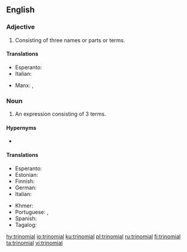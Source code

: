 ==English==
{{rfi|en}}

===Adjective===
{{en-adj|-}}

# Consisting of three names or parts or terms.

====Translations====
{{trans-top|consisting of three parts}}
* Esperanto: {{t|eo|trinoma}}
* Italian: {{t+|it|trinomiale}}
{{trans-mid}}
* Manx: {{t|gv|tree-ennymagh}}, {{t|gv|tree-hearmagh}}
{{trans-bottom}}

===Noun===
{{enum|binomial|quadrinomial|polynomials by number of terms|lang=en}}
{{en-noun}}

# {{label|en|algebra}} An expression consisting of 3 terms.

====Hypernyms====
* {{l|en|polynomial}}

====Translations====
{{trans-top|an expression consisting of three terms}}
* Esperanto: {{t|eo|trinomo}}
* Estonian: {{t|et|kolmliige}}
* Finnish: {{t+|fi|trinomi}}
* German: {{t+|de|Trinom|n}}
* Italian: {{t+|it|trinomio|m}}
{{trans-mid}}
* Khmer: {{t+|km|ត្រីធា|tr=trəytʰie|sc=Khmr}}
* Portuguese: {{t+|pt|trinómio|m}} {{qualifier|Portugal}}, {{t+|pt|trinômio|m}} {{qualifier|Brazil}}
* Spanish: {{t|es|trinomio|m}}
* Tagalog: {{t|tl|talukay}}
{{trans-bottom}}

[[hy:trinomial]]
[[io:trinomial]]
[[ku:trinomial]]
[[pl:trinomial]]
[[ru:trinomial]]
[[fi:trinomial]]
[[ta:trinomial]]
[[vi:trinomial]]